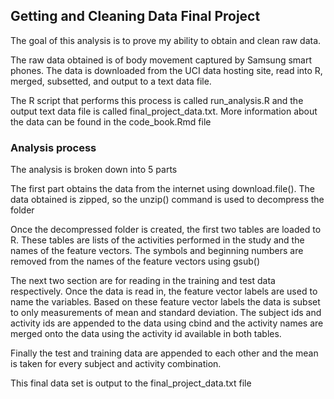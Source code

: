 ## Getting and Cleaning Data Final Project
The goal of this analysis is to prove my ability to obtain and clean raw data.

The raw data obtained is of body movement captured by Samsung smart phones. The data is downloaded from the UCI data hosting site, read into R, merged, subsetted, and output to a text data file.

The R script that performs this process is called run_analysis.R and the output text data file is called final_project_data.txt. More information about the data can be found in the code_book.Rmd file

### Analysis process
The analysis is broken down into 5 parts

The first part obtains the data from the internet using download.file(). The data obtained is zipped, so the unzip() command is used to decompress the folder

Once the decompressed folder is created, the first two tables are loaded to R. These tables are lists of the activities performed in the study and the names of the feature vectors. The symbols and beginning numbers are removed from the names of the feature vectors using gsub()

The next two section are for reading in the training and test data respectively. Once the data is read in, the feature vector labels are used to name the variables. Based on these feature vector labels the data is subset to only measurements of mean and standard deviation. The subject ids and activity ids are appended to the data using cbind and the activity names are merged onto the data using the activity id available in both tables.

Finally the test and training data are appended to each other and the mean is taken for every subject and activity combination.

This final data set is output to the final_project_data.txt file